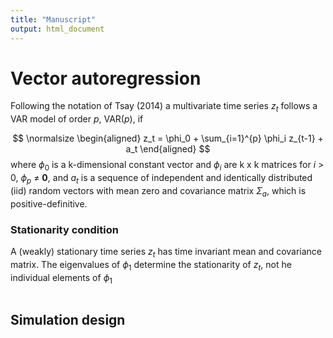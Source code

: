 ```yaml
---
title: "Manuscript"
output: html_document
---
```


# Vector autoregression

Following the notation of Tsay (2014) a multivariate time series $z_t$ follows a VAR model of order *p*, VAR(*p*), if

$$
\normalsize 
\begin{aligned}
z_t = \phi_0 + \sum_{i=1}^{p} \phi_i z_{t-1} + a_t
\end{aligned}
$$
where $\phi_0$ is a k-dimensional constant vector and $\phi_i$ are k x k matrices for *i* > 0, $\phi_p$ $\neq$ **0**, and $a_t$ is a sequence of independent and identically distributed (iid) random vectors with mean zero and covariance matrix $\Sigma_a$, which is positive-definitive.

### Stationarity condition
A (weakly) stationary time series $z_t$ has time invariant mean and covariance matrix. The eigenvalues of $\phi_1$ determine the stationarity of $z_t$, not he individual elements of $\phi_1$

```r

```

## Simulation design

